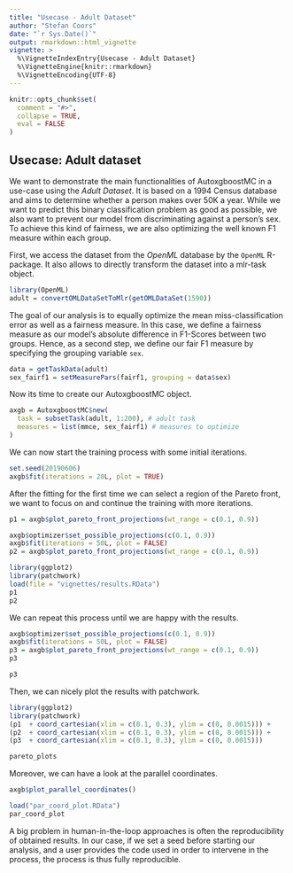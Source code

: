 ```yaml
---
title: "Usecase - Adult Dataset"
author: "Stefan Coors"
date: "`r Sys.Date()`"
output: rmarkdown::html_vignette
vignette: >
  %\VignetteIndexEntry{Usecase - Adult Dataset}
  %\VignetteEngine{knitr::rmarkdown}
  %\VignetteEncoding{UTF-8}
---
```


```r
knitr::opts_chunk$set(
  comment = "#>",
  collapse = TRUE,
  eval = FALSE
)
```

## Usecase: Adult dataset

We want to demonstrate the main functionalities of AutoxgboostMC in a use-case using the *Adult Dataset*.
It is based on a 1994 Census database and aims to determine whether a person makes over 50K a year.
While we want to predict this binary classification problem as good as possible, we also want to prevent our model from discriminating against a person's sex.
To achieve this kind of fairness, we are also optimizing the well known F1 measure within each group.

First, we access the dataset from the *OpenML* database by the `OpenML` R-package.
It also allows to directly transform the dataset into a mlr-task object.

```r
library(OpenML)
adult = convertOMLDataSetToMlr(getOMLDataSet(1590))
```

The goal of our analysis is to equally optimize the mean miss-classification error as well as a fairness measure.
In this case, we define a fairness measure as our model's absolute difference in F1-Scores between two groups.
Hence, as a second step, we define our fair F1 measure by specifying the grouping variable `sex`.

```r
data = getTaskData(adult)
sex_fairf1 = setMeasurePars(fairf1, grouping = data$sex)
```

Now its time to create our AutoxgboostMC object.

```r
axgb = AutoxgboostMC$new(
  task = subsetTask(adult, 1:200), # adult task
  measures = list(mmce, sex_fairf1) # measures to optimize
)
```

We can now start the training process with some initial iterations.

```r
set.seed(20190606)
axgb$fit(iterations = 20L, plot = TRUE)
```

After the fitting for the first time we can select a region of the Pareto front, we want to focus on
and continue the training with more iterations.

```r
p1 = axgb$plot_pareto_front_projections(wt_range = c(0.1, 0.9))

axgb$optimizer$set_possible_projections(c(0.1, 0.9))
axgb$fit(iterations = 50L, plot = FALSE)
p2 = axgb$plot_pareto_front_projections(wt_range = c(0.1, 0.9))
```


```r
library(ggplot2)
library(patchwork)
load(file = "vignettes/results.RData")
p1
p2
```


We can repeat this process until we are happy with the results.

```r
axgb$optimizer$set_possible_projections(c(0.1, 0.9))
axgb$fit(iterations = 50L, plot = FALSE)
p3 = axgb$plot_pareto_front_projections(wt_range = c(0.1, 0.9))
p3
```

```r
p3
```

Then, we can nicely plot the results with patchwork.

```r
library(ggplot2)
library(patchwork)
(p1  + coord_cartesian(xlim = c(0.1, 0.3), ylim = c(0, 0.0015))) +
(p2  + coord_cartesian(xlim = c(0.1, 0.3), ylim = c(0, 0.0015))) +
(p3  + coord_cartesian(xlim = c(0.1, 0.3), ylim = c(0, 0.0015)))
```

```r
pareto_plots
```

Moreover, we can have a look at the parallel coordinates.

```r
axgb$plot_parallel_coordinates()
```

```r
load("par_coord_plot.RData")
par_coord_plot
```

A big problem in human-in-the-loop approaches is often the reproducibility of obtained results.
In our case, if we set a seed before starting our analysis, and a user provides the code used
in order to intervene in the process, the process is thus fully reproducible.
